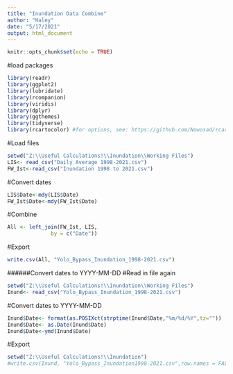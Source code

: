 ```yaml
---
title: "Inundation Data Combine"
author: "Haley"
date: "5/17/2021"
output: html_document
---
```


```r
knitr::opts_chunk$set(echo = TRUE)
```

#load packages
```r
library(readr)
library(ggplot2)
library(lubridate)
library(rcompanion)
library(viridis)
library(dplyr)
library(ggthemes)
library(tidyverse)
library(rcartocolor) #for options, see: https://github.com/Nowosad/rcartocolor
```
#Load files
```r
setwd("Z:\\Useful Calculations!\\Inundation\\Working Files")
LIS<- read_csv("Daily Average 1998-2021.csv")
FW_Ist<-read_csv("Inundation 1998 to 2021.csv")
```
#Convert dates 
```r
LIS$Date<-mdy(LIS$Date)
FW_Ist$Date<-mdy(FW_Ist$Date)
```
#Combine
```r
All <- left_join(FW_Ist, LIS, 
              by = c("Date"))
```
#Export
```r
write.csv(All, "Yolo_Bypass_Inundation_1998-2021.csv")
```
######Convert dates to YYYY-MM-DD
#Read in file again
```r
setwd("Z:\\Useful Calculations!\\Inundation\\Working Files")
Inund<- read_csv("Yolo_Bypass_Inundation_1998-2021.csv")
```
#Convert dates to YYYY-MM-DD
```r
Inund$Date<- format(as.POSIXct(strptime(Inund$Date,"%m/%d/%Y",tz="")) ,format = "%Y/%m/%d")
Inund$Date<- as.Date(Inund$Date)
Inund$Date<-ymd(Inund$Date)
```
#Export
```r
setwd("Z:\\Useful Calculations!\\Inundation")
#write.csv(Inund, "Yolo_Bypass_Inundation1998-2021.csv",row.names = FALSE)
```
